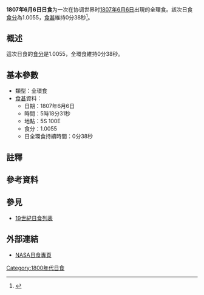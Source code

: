 {{Infobox Solar eclipse
| Year        = 1807
| Month       = 6
| Day         = 6
| Type        = 全環食
| Image       = SE1807Jun06H.gif
| Image size  = 200px
| Image intro = 1807年6月6日全環食路徑圖
  <!--   日食資料   -->
| Gamma       = -0.4577
| Mag         = 1.0055
| Saros       = [[日食沙羅週期134|134]]
| Saros total = 
| Saros seq   = 
  <!--     食甚     -->
| Duration    = 0分38秒
| Location    = 
| Coords      = 
| Width       = 21公里
  <!--   開始時間   -->
| Partial     = 
| Start type  = 
| Centre      = 
| Greatest    = 05:18:31
  <!--     倒數     -->
| hour        = 05
| minute      = 18
| second      = 31
| Duration_s  = 
}}
'''1807年6月6日日食'''为一次在协调世界时[[1807年|1807年]][[6月6日|6月6日]]出現的全環食。該次日食[[食分|食分]]為1.0055，[[食甚|食甚]]維持0分38秒<ref name="nasa_catalog_list">{{cite web |url=http://eclipse.gsfc.nasa.gov/SEcat5/SE1801-1900.html |title=Catalog of Solar Eclipses: 1801 to 1900 |language=en |publisher=[[NASA|NASA]] |accessdate=2009-07-26 |archiveurl=https://web.archive.org/web/20150112204733/http://eclipse.gsfc.nasa.gov/SEcat5/SE1801-1900.html |archivedate=2015-01-12 |deadurl=no }}</ref>。

== 概述 ==
這次日食的[[食分|食分]]是1.0055，全環食維持0分38秒。

== 基本參數 ==
{{NoteUTC}}
* 類型：全環食
*[[食甚|食甚]]資料：
** 日期：1807年6月6日
** 時間：5時18分31秒 
** 地點：5S 100E
** 食分：1.0055
** 日全環食持續時間：0分38秒

== 註釋 ==
{{NoteFoot}}

== 參考資料 ==
{{reflist}}

== 參見 ==
{{日食主題}}
* [[19世紀日食列表|19世紀日食列表]]

== 外部連結 ==
* [http://eclipse.gsfc.nasa.gov/solar.html NASA日食專頁]{{Wayback|url=http://eclipse.gsfc.nasa.gov/solar.html |date=20190108200537 }}{{en icon}}

{{日食}}

[[Category:1800年代日食|Category:1800年代日食]]

{{Eclipse-stub}}